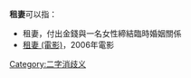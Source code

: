 
'''租妻'''可以指：
* 租妻，付出金錢與一名女性締結臨時婚姻關係
* [[租妻_(電影)|租妻 (電影)]]，2006年電影
{{disambig}}

[[Category:二字消歧义|Category:二字消歧义]]